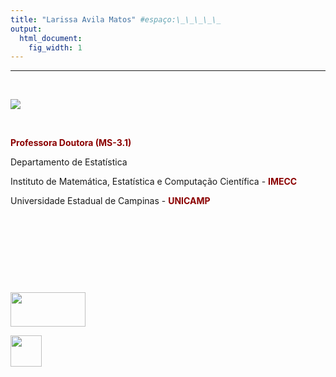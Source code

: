 ```yaml
---
title: "Larissa Avila Matos" #espaço:\_\_\_\_\_ 
output:
  html_document:
    fig_width: 1
---
```



<hr class="new1"></hr>
<p class="ptitle"> \ </p>

<div class="column-left">
![](imagens/foto2.png)

</div>

<div class="column-right">

</br>

<span style="color:darkred"> **Professora Doutora (MS-3.1)** </span>

Departamento de Estatística

Instituto de Matemática, Estatística e Computação Científica - <span style="color:darkred"> **IMECC** </span>

Universidade Estadual de Campinas - <span style="color:darkred"> **UNICAMP** </span>

</br>

</br>

</div>

</br>

</br>

[<i class='fas fa-envelope' style='font-size:20px'></i>](contato.html)

<p class="outset"></p>
<div id="footer">
<p>
<div class="column-f1">
<img src="imagens/logo-unicamp1.png" width="120" height="55">
</div>
<div class="column-f2">
<img src="imagens/logoimecc.png" width="50" height="50">
</div>
</p>
</div>

